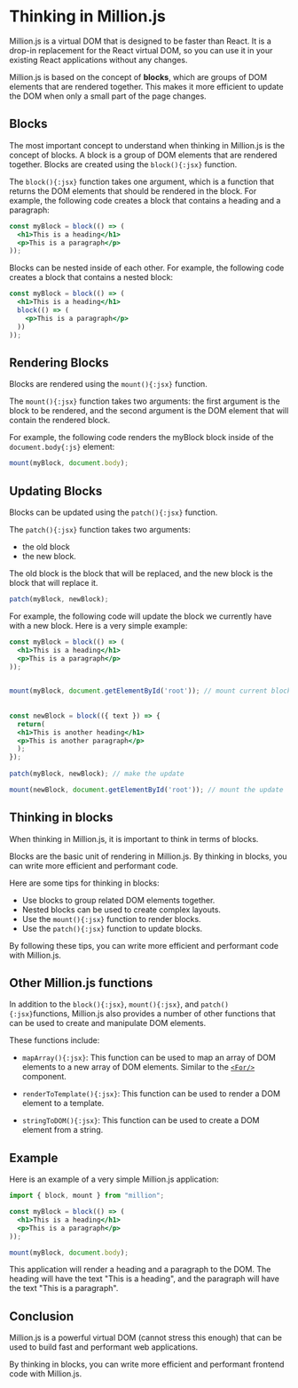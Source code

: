 # Thinking in Million.js

Million.js is a virtual DOM that is designed to be faster than React. It is a drop-in replacement for the React virtual DOM, so you can use it in your existing React applications without any changes.

Million.js is based on the concept of **blocks**, which are groups of DOM elements that are rendered together. This makes it more efficient to update the DOM when only a small part of the page changes.

## Blocks

The most important concept to understand when thinking in Million.js is the concept of blocks. A block is a group of DOM elements that are rendered together. Blocks are created using the `block(){:jsx}` function.

The `block(){:jsx}` function takes one argument, which is a function that returns the DOM elements that should be rendered in the block. For example, the following code creates a block that contains a heading and a paragraph:

```jsx
const myBlock = block(() => (
  <h1>This is a heading</h1>
  <p>This is a paragraph</p>
));
```

Blocks can be nested inside of each other. For example, the following code creates a block that contains a nested block:

```jsx
const myBlock = block(() => (
  <h1>This is a heading</h1>
  block(() => (
    <p>This is a paragraph</p>
  ))
));
```

## Rendering Blocks

Blocks are rendered using the `mount(){:jsx}` function. 

The `mount(){:jsx}` function takes two arguments: the first argument is the block to be rendered, and the second argument is the DOM element that will contain the rendered block. 


For example, the following code renders the myBlock block inside of the `document.body{:js}` element:

```jsx
mount(myBlock, document.body);
```


## Updating Blocks

Blocks can be updated using the `patch(){:jsx}` function. 

The `patch(){:jsx}` function takes two arguments: 

- the old block 
- the new block. 

The old block is the block that will be replaced, and the new block is the block that will replace it.

```jsx
patch(myBlock, newBlock);
```

For example, the following code will update the block we currently have with a new block. Here is a very simple example:

```jsx
const myBlock = block(() => (
  <h1>This is a heading</h1>
  <p>This is a paragraph</p>
));

 
mount(myBlock, document.getElementById('root')); // mount current block
 
 
const newBlock = block(({ text }) => {
  return(
  <h1>This is another heading</h1>
  <p>This is another paragraph</p>
  );
});
 
patch(myBlock, newBlock); // make the update

mount(newBlock, document.getElementById('root')); // mount the update
```

## Thinking in blocks

When thinking in Million.js, it is important to think in terms of blocks. 

Blocks are the basic unit of rendering in Million.js. By thinking in blocks, you can write more efficient and performant code.

Here are some tips for thinking in blocks:

- Use blocks to group related DOM elements together.
- Nested blocks can be used to create complex layouts.
- Use the `mount(){:jsx}` function to render blocks.
- Use the `patch(){:jsx}` function to update blocks.

By following these tips, you can write more efficient and performant code with Million.js.

## Other Million.js functions

In addition to the `block(){:jsx}`, `mount(){:jsx}`, and `patch(){:jsx}`functions, Million.js also provides a number of other functions that can be used to create and manipulate DOM elements. 

These functions include:

- `mapArray(){:jsx}`: This function can be used to map an array of DOM elements to a new array of DOM elements. Similar to the [`<For/>`](https://millionjs.org/docs/quickstart#optimized-array-rendering) component.

- `renderToTemplate(){:jsx}`: This function can be used to render a DOM element to a template.

- `stringToDOM(){:jsx}`: This function can be used to create a DOM element from a string.

## Example

Here is an example of a very simple Million.js application:

```jsx
import { block, mount } from "million";

const myBlock = block(() => (
  <h1>This is a heading</h1>
  <p>This is a paragraph</p>
));

mount(myBlock, document.body);
```

This application will render a heading and a paragraph to the DOM. The heading will have the text "This is a heading", and the paragraph will have the text "This is a paragraph".

## Conclusion

Million.js is a powerful virtual DOM (cannot stress this enough) that can be used to build fast and performant web applications. 

By thinking in blocks, you can write more efficient and performant frontend code with Million.js.






